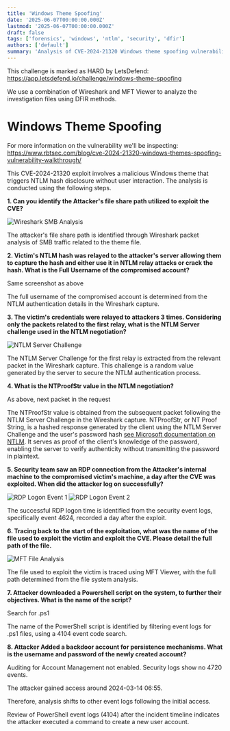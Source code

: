 ```yaml
---
title: 'Windows Theme Spoofing'
date: '2025-06-07T00:00:00.000Z'
lastmod: '2025-06-07T00:00:00.000Z'
draft: false
tags: ['forensics', 'windows', 'ntlm', 'security', 'dfir']
authors: ['default']
summary: 'Analysis of CVE-2024-21320 Windows theme spoofing vulnerability using DFIR methods with Wireshark and MFT Viewer.'
---
```


This challenge is marked as HARD by LetsDefend: https://app.letsdefend.io/challenge/windows-theme-spoofing

We use a combination of Wireshark and MFT Viewer to analyze the investigation files using DFIR methods.

# Windows Theme Spoofing

For more information on the vulnerability we'll be inspecting: https://www.rbtsec.com/blog/cve-2024-21320-windows-themes-spoofing-vulnerability-walkthrough/

This CVE-2024-21320 exploit involves a malicious Windows theme that triggers NTLM hash disclosure without user interaction. The analysis is conducted using the following steps.

**1. Can you identify the Attacker's file share path utilized to exploit the CVE?**

![Wireshark SMB Analysis](/static/images/blog/windows-theme-spoofing-1.png)

The attacker's file share path is identified through Wireshark packet analysis of SMB traffic related to the theme file.

**2. Victim's NTLM hash was relayed to the attacker's server allowing them to capture the hash and either use it in NTLM relay attacks or crack the hash. What is the Full Username of the compromised account?**

Same screenshot as above

The full username of the compromised account is determined from the NTLM authentication details in the Wireshark capture.

**3. The victim's credentials were relayed to attackers 3 times. Considering only the packets related to the first relay, what is the NTLM Server challenge used in the NTLM negotiation?**

![NTLM Server Challenge](/static/images/blog/windows-theme-spoofing-2.png)

The NTLM Server Challenge for the first relay is extracted from the relevant packet in the Wireshark capture. This challenge is a random value generated by the server to secure the NTLM authentication process.

**4. What is the NTProofStr value in the NTLM negotiation?**

As above, next packet in the request

The NTProofStr value is obtained from the subsequent packet following the NTLM Server Challenge in the Wireshark capture. NTProofStr, or NT Proof String, is a hashed response generated by the client using the NTLM Server Challenge and the user's password hash [see Microsoft documentation on NTLM](https://docs.microsoft.com/en-us/windows/win32/secauthn/microsoft-ntlm). It serves as proof of the client's knowledge of the password, enabling the server to verify authenticity without transmitting the password in plaintext.

**5. Security team saw an RDP connection from the Attacker's internal machine to the compromised victim's machine, a day after the CVE was exploited. When did the attacker log on successfully?**

![RDP Logon Event 1](/static/images/blog/windows-theme-spoofing-3.png)
![RDP Logon Event 2](/static/images/blog/windows-theme-spoofing-4.png)

The successful RDP logon time is identified from the security event logs, specifically event 4624, recorded a day after the exploit.

**6. Tracing back to the start of the exploitation, what was the name of the file used to exploit the victim and exploit the CVE. Please detail the full path of the file.**

![MFT File Analysis](/static/images/blog/windows-theme-spoofing-5.png)

The file used to exploit the victim is traced using MFT Viewer, with the full path determined from the file system analysis.

**7. Attacker downloaded a Powershell script on the system, to further their objectives. What is the name of the script?**

Search for .ps1

The name of the PowerShell script is identified by filtering event logs for .ps1 files, using a 4104 event code search.

**8. Attacker Added a backdoor account for persistence mechanisms. What is the username and password of the newly created account?**

Auditing for Account Management not enabled. Security logs show no 4720 events.

The attacker gained access around 2024-03-14 06:55.

Therefore, analysis shifts to other event logs following the initial access.

Review of PowerShell event logs (4104) after the incident timeline indicates the attacker executed a command to create a new user account.
